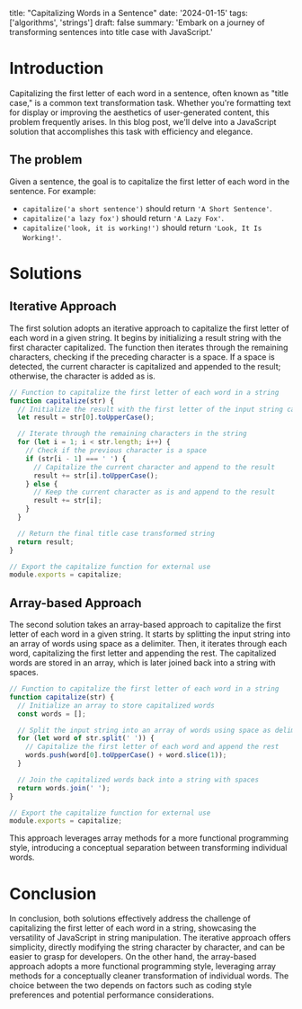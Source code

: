 title: "Capitalizing Words in a Sentence"
date: '2024-01-15'
tags: ['algorithms', 'strings']
draft: false
summary: 'Embark on a journey of transforming sentences into title case with JavaScript.'

# Introduction

Capitalizing the first letter of each word in a sentence, often known as "title case," is a common text transformation task. Whether you're formatting text for display or improving the aesthetics of user-generated content, this problem frequently arises. In this blog post, we'll delve into a JavaScript solution that accomplishes this task with efficiency and elegance.
## The problem

Given a sentence, the goal is to capitalize the first letter of each word in the sentence. For example:
- `capitalize('a short sentence')` should return `'A Short Sentence'`.
- `capitalize('a lazy fox')` should return `'A Lazy Fox'`.
- `capitalize('look, it is working!')` should return `'Look, It Is Working!'`.

# Solutions

## Iterative Approach

The first solution adopts an iterative approach to capitalize the first letter of each word in a given string. It begins by initializing a result string with the first character capitalized. The function then iterates through the remaining characters, checking if the preceding character is a space. If a space is detected, the current character is capitalized and appended to the result; otherwise, the character is added as is. 

```javascript
// Function to capitalize the first letter of each word in a string
function capitalize(str) {
  // Initialize the result with the first letter of the input string capitalized
  let result = str[0].toUpperCase();

  // Iterate through the remaining characters in the string
  for (let i = 1; i < str.length; i++) {
    // Check if the previous character is a space
    if (str[i - 1] === ' ') {
      // Capitalize the current character and append to the result
      result += str[i].toUpperCase();
    } else {
      // Keep the current character as is and append to the result
      result += str[i];
    }
  }

  // Return the final title case transformed string
  return result;
}

// Export the capitalize function for external use
module.exports = capitalize;
```

## Array-based Approach

The second solution takes an array-based approach to capitalize the first letter of each word in a given string. It starts by splitting the input string into an array of words using space as a delimiter. Then, it iterates through each word, capitalizing the first letter and appending the rest. The capitalized words are stored in an array, which is later joined back into a string with spaces. 

```javascript
// Function to capitalize the first letter of each word in a string
function capitalize(str) {
  // Initialize an array to store capitalized words
  const words = [];

  // Split the input string into an array of words using space as delimiter
  for (let word of str.split(' ')) {
    // Capitalize the first letter of each word and append the rest
    words.push(word[0].toUpperCase() + word.slice(1));
  }

  // Join the capitalized words back into a string with spaces
  return words.join(' ');
}

// Export the capitalize function for external use
module.exports = capitalize;
```

 This approach leverages array methods for a more functional programming style, introducing a conceptual separation between transforming individual words. 

# Conclusion

In conclusion, both solutions effectively address the challenge of capitalizing the first letter of each word in a string, showcasing the versatility of JavaScript in string manipulation. The iterative approach offers simplicity, directly modifying the string character by character, and can be easier to grasp for developers. On the other hand, the array-based approach adopts a more functional programming style, leveraging array methods for a conceptually cleaner transformation of individual words. The choice between the two depends on factors such as coding style preferences and potential performance considerations.